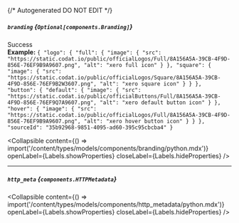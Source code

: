 {/* Autogenerated DO NOT EDIT  */}

##### `branding` *{`Optional[components.Branding]`}*
Success
<br/>
**Example:** `{
"logo": {
"full": {
"image": {
"src": "https://static.codat.io/public/officialLogos/Full/8A156A5A-39CB-4F9D-856E-76EF9B9A9607.png",
"alt": "xero full icon"
}
},
"square": {
"image": {
"src": "https://static.codat.io/public/officialLogos/Square/8A156A5A-39CB-4F9D-856E-76EF9B2W3607.png",
"alt": "xero square icon"
}
}
},
"button": {
"default": {
"image": {
"src": "https://static.codat.io/public/officialButtons/Full/8A156A5A-39CB-4F9D-856E-76EF9Q7A9607.png",
"alt": "xero default button icon"
}
},
"hover": {
"image": {
"src": "https://static.codat.io/public/officialLogos/Full/8A156A5A-39CB-4F9D-856E-76EF9B9A9607.png",
"alt": "xero hover button icon"
}
}
},
"sourceId": "35b92968-9851-4095-ad60-395c95cbcba4"
}`

<Collapsible content={() => import('/content/types/models/components/branding/python.mdx')} openLabel={Labels.showProperties} closeLabel={Labels.hideProperties} />


---
##### `http_meta` *{`components.HTTPMetadata`}*

<Collapsible content={() => import('/content/types/models/components/http_metadata/python.mdx')} openLabel={Labels.showProperties} closeLabel={Labels.hideProperties} />



